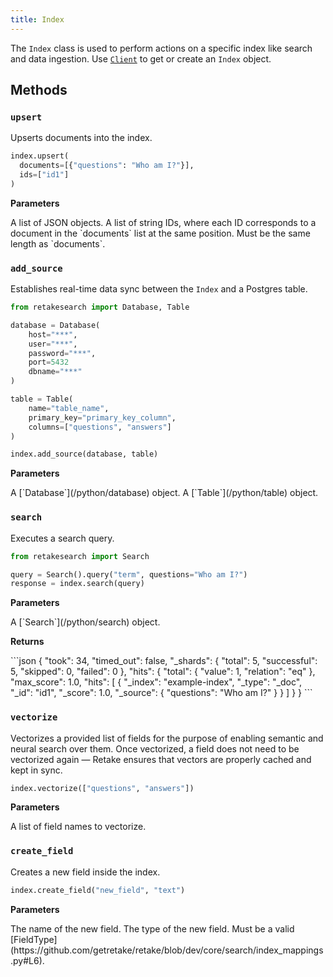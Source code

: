 ```yaml
---
title: Index
---
```


The `Index` class is used to perform actions on a specific index like search and data ingestion. Use [`Client`](/python/client)
to get or create an `Index` object.

## Methods

### `upsert`

Upserts documents into the index.

```python Python
index.upsert(
  documents=[{"questions": "Who am I?"}],
  ids=["id1"]
)
```

**Parameters**

<ParamField body="documents" type="List[Dict]" required>
  A list of JSON objects.
</ParamField>
<ParamField body="ids" type="List[str]" required>
  A list of string IDs, where each ID corresponds to a document in the
  `documents` list at the same position. Must be the same length as `documents`.
</ParamField>

### `add_source`

Establishes real-time data sync between the `Index` and a Postgres table.

```python Python
from retakesearch import Database, Table

database = Database(
    host="***",
    user="***",
    password="***",
    port=5432
    dbname="***"
)

table = Table(
    name="table_name",
    primary_key="primary_key_column",
    columns=["questions", "answers"]
)

index.add_source(database, table)
```

**Parameters**

<ParamField body="database" type="Database" required>
  A [`Database`](/python/database) object.
</ParamField>
<ParamField body="table" type="Table" required>
  A [`Table`](/python/table) object.
</ParamField>

### `search`

Executes a search query.

```python Python
from retakesearch import Search

query = Search().query("term", questions="Who am I?")
response = index.search(query)
```

**Parameters**

<ParamField body="search" type="Search" required>
  A [`Search`](/python/search) object.
</ParamField>

**Returns**

<Accordion title="Response Object">
```json 
{
  "took": 34,
  "timed_out": false,
  "_shards": {
    "total": 5,
    "successful": 5,
    "skipped": 0,
    "failed": 0
  },
  "hits": {
    "total": {
      "value": 1,
      "relation": "eq"
    },
    "max_score": 1.0,
    "hits": [
      {
        "_index": "example-index",
        "_type": "_doc",
        "_id": "id1",
        "_score": 1.0,
        "_source": {
          "questions": "Who am I?"
        }
      }
    ]
  }
}
```
</Accordion>

### `vectorize`

Vectorizes a provided list of fields for the purpose of enabling semantic and neural search over them.
Once vectorized, a field does not need to be vectorized again — Retake ensures that vectors are properly cached
and kept in sync.

```python Python
index.vectorize(["questions", "answers"])
```

**Parameters**

<ParamField body="field_names" type="List[str]" required>
  A list of field names to vectorize.
</ParamField>

### `create_field`

Creates a new field inside the index.

```python Python
index.create_field("new_field", "text")
```

**Parameters**

<ParamField body="field_name" type="str" required>
  The name of the new field.
</ParamField>
<ParamField body="field_type" type="str" required>
  The type of the new field. Must be a valid
  [FieldType](https://github.com/getretake/retake/blob/dev/core/search/index_mappings.py#L6).
</ParamField>
